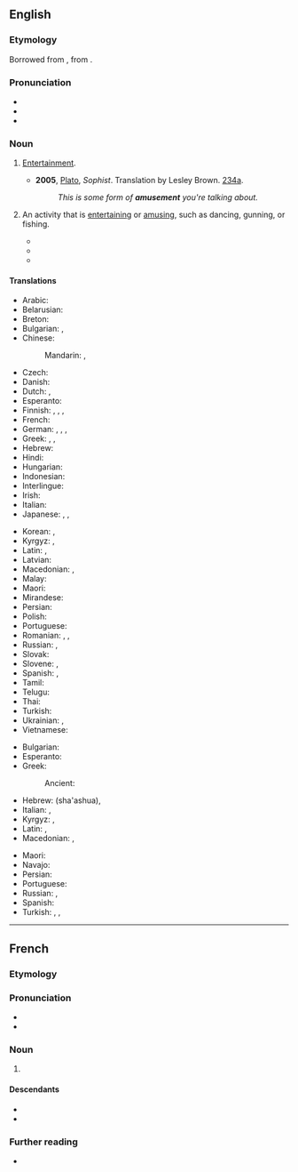 {{also|Amüsement}}
==English==

===Etymology===
Borrowed from {{bor|en|fr|amusement}}, from {{af|fr|amuser|-ment|nocat=1}}.

===Pronunciation===
* {{IPA|en|/əˈmjuzmənt/}}
* {{audio|en|en-us-amusement.ogg|Audio (US)}}
* {{hyphenation|en|a|muse|ment}}

===Noun===
{{en-noun|~}}

# {{lb|en|uncountable}} [[entertainment|Entertainment]].
#* '''2005''', [[w:Plato|Plato]], ''Sophist''. Translation by Lesley Brown. [[w:Stephanus pagination|234a]].
#*: ''This is some form of '''amusement''' you're talking about.''
# {{lb|en|countable}} An activity that is [[entertaining]] or [[amuse|amusing]], such as dancing, gunning, or fishing.
#: {{syn|en|Thesaurus:hobby}}
#* {{quote-book|en|passage="What a charming '''amusement''' for young people this is, Mr. Darcy! There is nothing like dancing after all. I consider it as one of the first refinements of polished society."|title=[[S:Pride and Prejudice/Chapter 6|Pride and Prejudice]]|author=Jane Austen|year=1813}}
#* {{quote-book|en|passage=His chief '''amusements''' were gunning and fishing, or sauntering along the beach and through the myrtles, in quest of shells or entomological specimens--his collection of the latter might have been envied by a Swammerdamm.|year=1843|title=[[S:The Gold-Bug|The Gold-Bug]]|author=Edgar Allan Poe}}
#* {{quote-book|en|passage=The Cat was sour-tempered and grumpy, at first, but before they had journeyed far, the crystal creature had discovered a fine '''amusement'''. The long tails of the monkeys were constantly sticking through the bars of their cage, and when they did, the Glass Cat would slyly seize the tails in her paws and pull them.|year=1919|title=[[S:The Magic of Oz/Chapter 20|The Magic of Oz]]|author=L. Frank Baum}}

====Translations====
{{trans-top|entertainment}}
* Arabic: {{t|ar|تَسْلِيَة|f}}
* Belarusian: {{t|be|заба́ва|f}}
* Breton: {{t+|br|diduamant|m}}
* Bulgarian: {{t+|bg|забавление|n}}, {{t+|bg|развлече́ние|n}}
* Chinese:
*: Mandarin: {{t+|cmn|娛樂}}, {{t+|cmn|娱乐|tr=yúlè}}
* Czech: {{t+|cs|zábava|f}}
* Danish: {{t|da|underholdning|c}}
* Dutch: {{t+|nl|amusement|n}}, {{t+|nl|vertier|n}}
* Esperanto: {{t|eo|amuzado}}
* Finnish: {{t+|fi|huvi}}, {{t+|fi|huvitus}}, {{t|fi|huvittuneisuus}}, {{t+|fi|hilpeys}}
* French: {{t+|fr|amusement|m}}
* German: {{t+|de|Amüsement|n}} {{qualifier|obsolete}}, {{t+|de|Entertainment|n}} {{qualifier|colloquial}}, {{t+|de|Unterhaltung|f}}, {{t+|de|Vergnügen|n}}
* Greek: {{t+|el|διασκέδαση|f}}, {{t+|el|ψυχαγωγία|f}}, {{t+|el|αναψυχή|f}}
* Hebrew: {{t+|he|בִּדּוּר}}
* Hindi: {{t+|hi|मनोरंजन|m}}
* Hungarian: {{t+|hu|szórakozás}}
* Indonesian: {{t+|id|hiburan}}
* Interlingue: {{t|ie|amusament}}
* Irish: {{t|ga|áibhéar|m}}
* Italian: {{t+|it|divertimento|m}}
* Japanese: {{t+|ja|娯楽|tr=ごらく, goraku}}, {{t|ja|アミューズメント|tr=amyūzumento}}, {{t+|ja|遊び|tr=asobi}}
{{trans-mid}}
* Korean: {{t+|ko|오락}}, {{t+|ko|놀이}}
* Kyrgyz: {{t+|ky|эрмек}}, {{t+|ky|оюн-зоок}}
* Latin: {{t|la|oblectāmen|n}}, {{t|la|oblectāmentum|n}}
* Latvian: {{t|lv|izprieca|f}}
* Macedonian: {{t|mk|забава|f}}, {{t|mk|разонода|f}}
* Malay: {{t|ms|hiburan}}
* Maori: {{t|mi|harakoa}}
* Mirandese: {{t|mwl|adbertimiento|m}}
* Persian: {{t-check|fa|شادی خوشحالی خوشی مسرت}}
* Polish: {{t+|pl|zabawa|f}}
* Portuguese: {{t+|pt|divertimento|m}}
* Romanian: {{t+|ro|divertisment|n}}, {{t+|ro|distracție|f}}, {{t+|ro|amuzament|n}}
* Russian: {{t+|ru|развлече́ние|n}}, {{t+|ru|заба́ва|f}}
* Slovak: {{t|sk|zábava|f}}
* Slovene: {{t+|sl|zabava|f}}, {{t|sl|razvedrilo|n}}
* Spanish: {{t+|es|divertimiento|m}}, {{t|es|esparcimiento|m}}
* Tamil: {{t+|ta|கேளிக்கை}}
* Telugu: {{t+|te|వినోదం}}
* Thai: {{t+|th|มหรสพ}}
* Turkish: {{t+|tr|eğlence}}
* Ukrainian: {{t|uk|розва́га|f}}, {{t|uk|заба́ва|f}}
* Vietnamese: {{t+|vi|hài hước|alt=sự hài hước}}
{{trans-bottom}}

{{trans-top|an activity that is entertaining or amusing}}
* Bulgarian: {{t+|bg|развлечение}}
* Esperanto: {{t|eo|amuzaĵo}}
* Greek:
*: Ancient: {{t|grc|διατριβή|f}}
* Hebrew: {{t|he|שעשוע|m}} (sha'ashua), {{t|he|כיוף|m}}
* Italian: {{t+|it|intrattenimento|m}}, {{t+|it|festeggiamento|m}}
* Kyrgyz: {{t+|ky|көңүл ачуу}}, {{t+|ky|эриккенди жазуу}}
* Latin: {{t|la|oblectāmen|n}}, {{t|la|oblectāmentum|n}}
* Macedonian: {{t|mk|забава|f}}, {{t|mk|разонода|f}}
{{trans-mid}}
* Maori: {{t|mi|harakoa}}
* Navajo: {{t|nv|zhǫʼ}}
* Persian: {{t+|fa|سرگرمی}}
* Portuguese: {{t+|pt|diversão|f}}
* Russian: {{t+|ru|развлече́ние|n}}, {{t+|ru|заба́ва|f}}
* Spanish: {{t+|es|diversión|f}}
* Turkish: {{t+|tr|etkinlik}}, {{t+|tr|uğraşı}}, {{t+|tr|eğlenti}}
{{trans-bottom}}

----

==French==

===Etymology===
{{af|fr|amuser|-ment}}

===Pronunciation===
* {{fr-IPA}}
* {{audio|fr|Fr-amusement.ogg|audio}}

===Noun===
{{fr-noun|m}}

# {{l|en|amusement}}

====Descendants====
* {{desc|en|amusement|bor=1}}
* {{desc|de|Amüsement|bor=1}}

===Further reading===
* {{R:TLFi}}